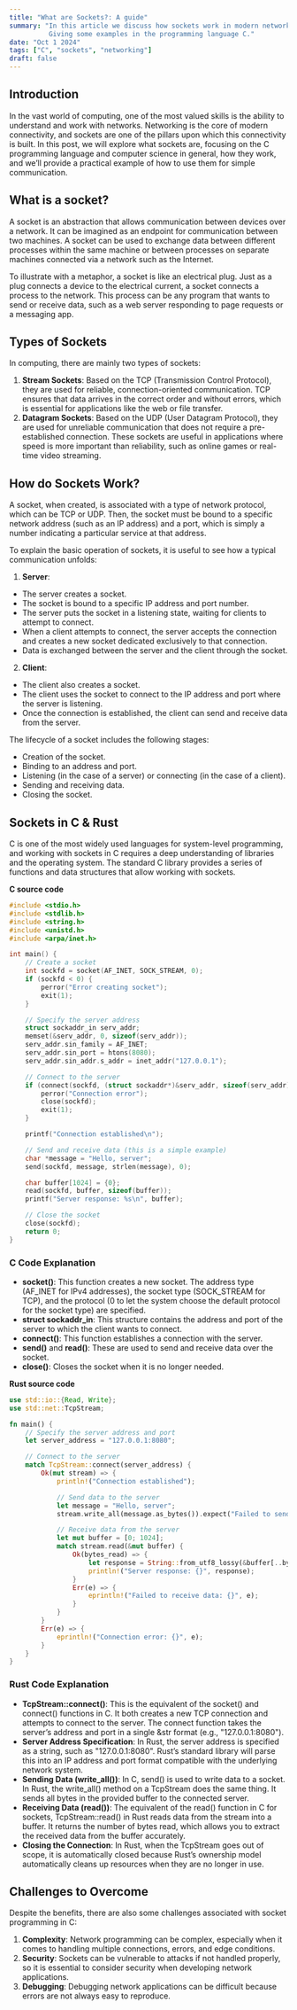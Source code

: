 ```yaml
---
title: "What are Sockets?: A guide"
summary: "In this article we discuss how sockets work in modern networks.
          Giving some examples in the programming language C."
date: "Oct 1 2024"
tags: ["C", "sockets", "networking"]
draft: false
---
```


## Introduction

In the vast world of computing, one of the most valued skills is the ability to understand and work with networks. Networking is the core of modern connectivity, and sockets are one of the pillars upon which this connectivity is built. In this post, we will explore what sockets are, focusing on the C programming language and computer science in general, how they work, and we’ll provide a practical example of how to use them for simple communication.

## What is a socket?

A socket is an abstraction that allows communication between devices over a network. It can be imagined as an endpoint for communication between two machines. A socket can be used to exchange data between different processes within the same machine or between processes on separate machines connected via a network such as the Internet.

To illustrate with a metaphor, a socket is like an electrical plug. Just as a plug connects a device to the electrical current, a socket connects a process to the network. This process can be any program that wants to send or receive data, such as a web server responding to page requests or a messaging app.

## Types of Sockets

In computing, there are mainly two types of sockets:

1. **Stream Sockets**: Based on the TCP (Transmission Control Protocol), they are used for reliable, connection-oriented communication. TCP ensures that data arrives in the correct order and without errors, which is essential for applications like the web or file transfer.
2. **Datagram Sockets**: Based on the UDP (User Datagram Protocol), they are used for unreliable communication that does not require a pre-established connection. These sockets are useful in applications where speed is more important than reliability, such as online games or real-time video streaming.

## How do Sockets Work?

A socket, when created, is associated with a type of network protocol, which can be TCP or UDP. Then, the socket must be bound to a specific network address (such as an IP address) and a port, which is simply a number indicating a particular service at that address.

To explain the basic operation of sockets, it is useful to see how a typical communication unfolds:

1. **Server**:
- The server creates a socket.
- The socket is bound to a specific IP address and port number.
- The server puts the socket in a listening state, waiting for clients to attempt to connect.
- When a client attempts to connect, the server accepts the connection and creates a new socket dedicated exclusively to that connection.
- Data is exchanged between the server and the client through the socket.
2. **Client**:
- The client also creates a socket.
- The client uses the socket to connect to the IP address and port where the server is listening.
- Once the connection is established, the client can send and receive data from the server.

The lifecycle of a socket includes the following stages:
- Creation of the socket.
- Binding to an address and port.
- Listening (in the case of a server) or connecting (in the case of a client).
- Sending and receiving data.
- Closing the socket.

## Sockets in C & Rust

C is one of the most widely used languages for system-level programming, and working with sockets in C requires a deep understanding of libraries and the operating system. The standard C library provides a series of functions and data structures that allow working with sockets.

**C source code**
```c
#include <stdio.h>
#include <stdlib.h>
#include <string.h>
#include <unistd.h>
#include <arpa/inet.h>

int main() {
    // Create a socket
    int sockfd = socket(AF_INET, SOCK_STREAM, 0);
    if (sockfd < 0) {
        perror("Error creating socket");
        exit(1);
    }

    // Specify the server address
    struct sockaddr_in serv_addr;
    memset(&serv_addr, 0, sizeof(serv_addr));
    serv_addr.sin_family = AF_INET;
    serv_addr.sin_port = htons(8080);
    serv_addr.sin_addr.s_addr = inet_addr("127.0.0.1");

    // Connect to the server
    if (connect(sockfd, (struct sockaddr*)&serv_addr, sizeof(serv_addr)) < 0) {
        perror("Connection error");
        close(sockfd);
        exit(1);
    }

    printf("Connection established\n");

    // Send and receive data (this is a simple example)
    char *message = "Hello, server";
    send(sockfd, message, strlen(message), 0);

    char buffer[1024] = {0};
    read(sockfd, buffer, sizeof(buffer));
    printf("Server response: %s\n", buffer);

    // Close the socket
    close(sockfd);
    return 0;
}
```

### C Code Explanation
- **socket()**: This function creates a new socket. The address type (AF_INET for IPv4 addresses), the socket type (SOCK_STREAM for TCP), and the protocol (0 to let the system choose the default protocol for the socket type) are specified.
- **struct sockaddr_in**: This structure contains the address and port of the server to which the client wants to connect.
- **connect()**: This function establishes a connection with the server.
- **send()** and **read()**: These are used to send and receive data over the socket.
- **close()**: Closes the socket when it is no longer needed.

**Rust source code**
```rust
use std::io::{Read, Write};
use std::net::TcpStream;

fn main() {
    // Specify the server address and port
    let server_address = "127.0.0.1:8080";

    // Connect to the server
    match TcpStream::connect(server_address) {
        Ok(mut stream) => {
            println!("Connection established");

            // Send data to the server
            let message = "Hello, server";
            stream.write_all(message.as_bytes()).expect("Failed to send data");

            // Receive data from the server
            let mut buffer = [0; 1024];
            match stream.read(&mut buffer) {
                Ok(bytes_read) => {
                    let response = String::from_utf8_lossy(&buffer[..bytes_read]);
                    println!("Server response: {}", response);
                }
                Err(e) => {
                    eprintln!("Failed to receive data: {}", e);
                }
            }
        }
        Err(e) => {
            eprintln!("Connection error: {}", e);
        }
    }
}
```

### Rust Code Explanation
- **TcpStream::connect()**: This is the equivalent of the socket() and connect() functions in C. It both creates a new TCP connection and attempts to connect to the server. The connect function takes the server’s address and port in a single &str format (e.g., "127.0.0.1:8080").
- **Server Address Specification**: In Rust, the server address is specified as a string, such as "127.0.0.1:8080". Rust’s standard library will parse this into an IP address and port format compatible with the underlying network system.
- **Sending Data (write_all())**: In C, send() is used to write data to a socket. In Rust, the write_all() method on a TcpStream does the same thing. It sends all bytes in the provided buffer to the connected server.
- **Receiving Data (read())**: The equivalent of the read() function in C for sockets, TcpStream::read() in Rust reads data from the stream into a buffer. It returns the number of bytes read, which allows you to extract the received data from the buffer accurately.
- **Closing the Connection**: In Rust, when the TcpStream goes out of scope, it is automatically closed because Rust’s ownership model automatically cleans up resources when they are no longer in use.


## Challenges to Overcome
Despite the benefits, there are also some challenges associated with socket programming in C:

1. **Complexity**: Network programming can be complex, especially when it comes to handling multiple connections, errors, and edge conditions.
2. **Security**: Sockets can be vulnerable to attacks if not handled properly, so it is essential to consider security when developing network applications.
3. **Debugging**: Debugging network applications can be difficult because errors are not always easy to reproduce.